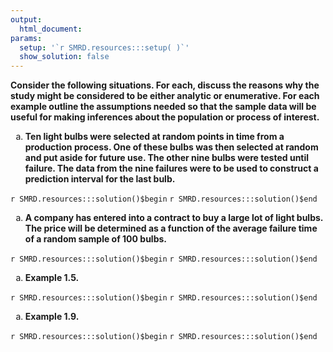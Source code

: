 ```yaml
---
output:
  html_document:
params:
  setup: '`r SMRD.resources:::setup( )`'
  show_solution: false
---
```


__Consider the following situations. For each, discuss the reasons why the study might be considered to be either analytic or enumerative. For each example outline the assumptions needed so that the sample data will be useful for making inferences about the population or process of interest.__

a. __Ten light bulbs were selected at random points in time from a production process. One of these bulbs was then selected at random and put aside for future use. The other nine bulbs were tested until failure. The data from the nine failures were to be used to construct a prediction interval for the last bulb.__

`r SMRD.resources:::solution()$begin`
`r SMRD.resources:::solution()$end`

a. __A company has entered into a contract to buy a large lot of light bulbs. The price will be determined as a function of the average failure time of a random sample of $100$ bulbs.__

`r SMRD.resources:::solution()$begin`
`r SMRD.resources:::solution()$end`

a. __Example 1.5.__

`r SMRD.resources:::solution()$begin`
`r SMRD.resources:::solution()$end`

a. __Example 1.9.__  

`r SMRD.resources:::solution()$begin`
`r SMRD.resources:::solution()$end`
